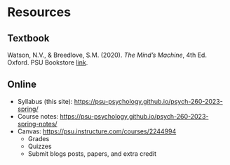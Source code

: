 # Resources {-}

## Textbook {-}

Watson, N.V., & Breedlove, S.M. (2020). *The Mind's Machine*, 4th Ed. Oxford. PSU Bookstore [link](https://psu.bncollege.com/c/Minds-Machine/p/MBS_5745213_used?currentCampus=435&currentTerm=435_1_23_W&currentCourse=435_1_23_W_136_203_1&rental=true).

## Online {-}

- Syllabus (this site): <https://psu-psychology.github.io/psych-260-2023-spring/>
- Course notes: <https://psu-psychology.github.io/psych-260-2023-spring-notes/>
- Canvas: <https://psu.instructure.com/courses/2244994>
    - Grades
    - Quizzes
    - Submit blogs posts, papers, and extra credit